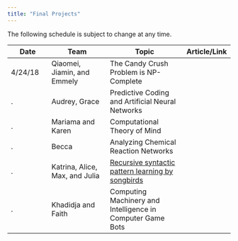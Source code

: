 ```yaml
---
title: "Final Projects"
---
```

The following schedule is subject to change at any time.

| **Date** | **Team** |  **Topic** | **Article/Link**|
| ---------|-------------|-----------------|----------|
| 4/24/18  | Qiaomei, Jiamin, and Emmely | The Candy Crush Problem is NP-Complete ||
|.| Audrey, Grace | Predictive Coding and Artificial Neural Networks ||
|.| Mariama and Karen | Computational Theory of Mind ||
|.| Becca | Analyzing Chemical Reaction Networks ||
|.| Katrina, Alice, Max, and Julia | [Recursive syntactic pattern learning by songbirds](https://granieri.github.io/songbird-syntax/) ||
|.| Khadidja and Faith | Computing Machinery and Intelligence in Computer Game Bots ||